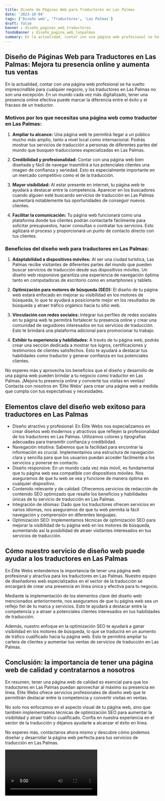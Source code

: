 ```yaml
---
title: Diseño de Páginas Web para Traductores en Las Palmas
date: '2023-10-04'
tags: ['Diseño web', 'Traductores', 'Las Palmas']
draft: false
banner : diseño_paginas_web_traductores
fondoBanner : diseño_pagina_web_laspalmas
summary: En la actualidad, contar con una página web profesional se ha vuelto imprescindible para cualquier negocio, y los traductores en Las Palmas no son una excepción. En un mundo cada vez más digitalizado, tener una presencia online efectiva puede marcar la diferencia entre el éxito y el fracaso de un traductor.
---
```


## Diseño de Páginas Web para Traductores en Las Palmas: Mejora tu presencia online y aumenta tus ventas

En la actualidad, contar con una página web profesional se ha vuelto imprescindible para cualquier negocio, y los traductores en Las Palmas no son una excepción. En un mundo cada vez más digitalizado, tener una presencia online efectiva puede marcar la diferencia entre el éxito y el fracaso de un traductor.

### Motivos por los que necesitas una página web como traductor en Las Palmas:

1. **Ampliar tu alcance:** Una página web te permitirá llegar a un público mucho más amplio, tanto a nivel local como internacional. Podrás mostrar tus servicios de traducción a personas de diferentes partes del mundo que busquen traducciones especializadas en Las Palmas.

2. **Credibilidad y profesionalidad:** Contar con una página web bien diseñada y fácil de navegar trasmitirá a tus potenciales clientes una imagen de confianza y seriedad. Esto es especialmente importante en un mercado competitivo como el de la traducción.

3. **Mayor visibilidad:** Al estar presente en internet, tu página web te ayudará a destacar entre la competencia. Aparecer en los buscadores cuando alguien esté buscando servicios de traducción en Las Palmas aumentará notablemente tus oportunidades de conseguir nuevos clientes.

4. **Facilitar la comunicación:** Tu página web funcionará como una plataforma donde tus clientes podrán contactarte fácilmente para solicitar presupuestos, hacer consultas o contratar tus servicios. Esto agilizará el proceso y proporcionará un punto de contacto directo con tus clientes.

### Beneficios del diseño web para traductores en Las Palmas:

1. **Adaptabilidad a dispositivos móviles:** Al ser una ciudad turística, Las Palmas recibe visitantes de diferentes partes del mundo que pueden buscar servicios de traducción desde sus dispositivos móviles. Un diseño web responsive garantiza una experiencia de navegación óptima tanto en computadoras de escritorio como en smartphones y tablets.

2. **Optimización para motores de búsqueda (SEO):** El diseño de tu página web estará enfocado en mejorar su visibilidad en los motores de búsqueda, lo que te ayudará a posicionarte mejor en los resultados de búsqueda y atraer tráfico orgánico hacia tu sitio web.

3. **Vinculación con redes sociales:** Integrar tus perfiles de redes sociales en tu página web te permitirá fortalecer tu presencia online y crear una comunidad de seguidores interesados en tus servicios de traducción. Esto te brindará una plataforma adicional para promocionar tu trabajo.

4. **Exhibir tu experiencia y habilidades:** A través de tu página web, podrás crear una sección dedicada a mostrar tus logros, certificaciones y testimonios de clientes satisfechos. Esto te ayudará a destacar tus habilidades como traductor y generar confianza en tus potenciales clientes.

No esperes más y aprovecha los beneficios que el diseño y desarrollo de una página web pueden brindar a tu negocio como traductor en Las Palmas. ¡Mejora tu presencia online y convierte tus visitas en ventas! Contacta con nosotros en 'Élite Webs' para crear una página web a medida que cumpla con tus expectativas y necesidades.

<GifSeo />

<Cta />

## Elementos clave del diseño web exitoso para traductores en Las Palmas

- Diseño atractivo y profesional: En Élite Webs nos especializamos en crear diseños web modernos y atractivos que reflejen la profesionalidad de los traductores en Las Palmas. Utilizamos colores y tipografías adecuadas para transmitir confianza y credibilidad.
- Navegación intuitiva: Sabemos que la facilidad para encontrar la información es crucial. Implementamos una estructura de navegación clara y sencilla para que los usuarios puedan acceder fácilmente a los servicios y ponerse en contacto.
- Diseño responsive: En un mundo cada vez más móvil, es fundamental que tu página web sea compatible con dispositivos móviles. Nos aseguramos de que tu web se vea y funcione de manera óptima en cualquier dispositivo.
- Contenido relevante y de calidad: Ofrecemos servicios de redacción de contenido SEO optimizado que resalte los beneficios y habilidades únicas de tu servicio de traducción en Las Palmas.
- Integración de idiomas: Dado que los traductores ofrecen servicios en varios idiomas, nos aseguramos de que tu web permita la fácil navegación y comprensión en diferentes lenguajes.
- Optimización SEO: Implementamos técnicas de optimización SEO para mejorar la visibilidad de tu página web en los motores de búsqueda, aumentando así la posibilidad de atraer visitantes interesados en tus servicios de traducción.

## Cómo nuestro servicio de diseño web puede ayudar a los traductores en Las Palmas

En Élite Webs entendemos la importancia de tener una página web profesional y atractiva para los traductores en Las Palmas. Nuestro equipo de diseñadores web especializados en el sector de la traducción se encargará de crear una presencia en línea única y efectiva para tu negocio.

Mediante la implementación de los elementos clave del diseño web mencionados anteriormente, nos aseguramos de que tu página web sea un reflejo fiel de tu marca y servicios. Esto te ayudará a destacar entre la competencia y a atraer a potenciales clientes interesados en tus habilidades de traducción.

Además, nuestro enfoque en la optimización SEO te ayudará a ganar visibilidad en los motores de búsqueda, lo que se traducirá en un aumento de tráfico cualificado hacia tu página web. Esto te permitirá ampliar tu cartera de clientes y aumentar tus ventas de servicios de traducción en Las Palmas.

## Conclusión: la importancia de tener una página web de calidad y contratarnos a nosotros

En resumen, tener una página web de calidad es esencial para que los traductores en Las Palmas puedan aprovechar al máximo su presencia en línea. Élite Webs ofrece servicios profesionales de diseño web que te permitirán destacar entre la competencia y convertir visitas en ventas.

No solo nos enfocamos en el aspecto visual de tu página web, sino que también implementamos técnicas de optimización SEO para aumentar la visibilidad y atraer tráfico cualificado. Confía en nuestra experiencia en el sector de la traducción y déjanos ayudarte a alcanzar el éxito en línea.

No esperes más, contáctanos ahora mismo y descubre cómo podemos diseñar y desarrollar la página web perfecta para tus servicios de traducción en Las Palmas.

<Video />

<CtaBot job='Traductores' city='Las Palmas'/>

<Gmaps query='Las Palmas+españa+maps' />